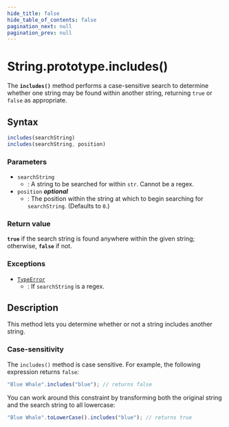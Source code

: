 ```yaml
---
hide_title: false
hide_table_of_contents: false
pagination_next: null
pagination_prev: null
---
```

# String.prototype.includes()

The **`includes()`** method performs a case-sensitive search to determine whether one string may be found within another string, returning `true` or `false` as appropriate.

## Syntax

```js
includes(searchString)
includes(searchString, position)
```

### Parameters

- `searchString`
  - : A string to be searched for within `str`. Cannot be a regex.
- `position` _**optional**_
  - : The position within the string at which to begin searching for `searchString`. (Defaults to `0`.)

### Return value

**`true`** if the search string is found anywhere within the given string; otherwise, **`false`** if not.

### Exceptions

- [`TypeError`](../../../globals/TypeError/TypeError.md)
  - : If `searchString` is a regex.

## Description

This method lets you determine whether or not a string includes another string.

### Case-sensitivity

The `includes()` method is case sensitive. For example, the following expression returns `false`:

```js
"Blue Whale".includes("blue"); // returns false
```

You can work around this constraint by transforming both the original string and the search string to all lowercase:

```js
"Blue Whale".toLowerCase().includes("blue"); // returns true
```
